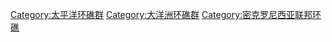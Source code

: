 [[Category:太平洋环礁群|Category:太平洋环礁群]]
[[Category:大洋洲环礁群|Category:大洋洲环礁群]]
[[Category:密克罗尼西亚联邦环礁|Category:密克罗尼西亚联邦环礁]]